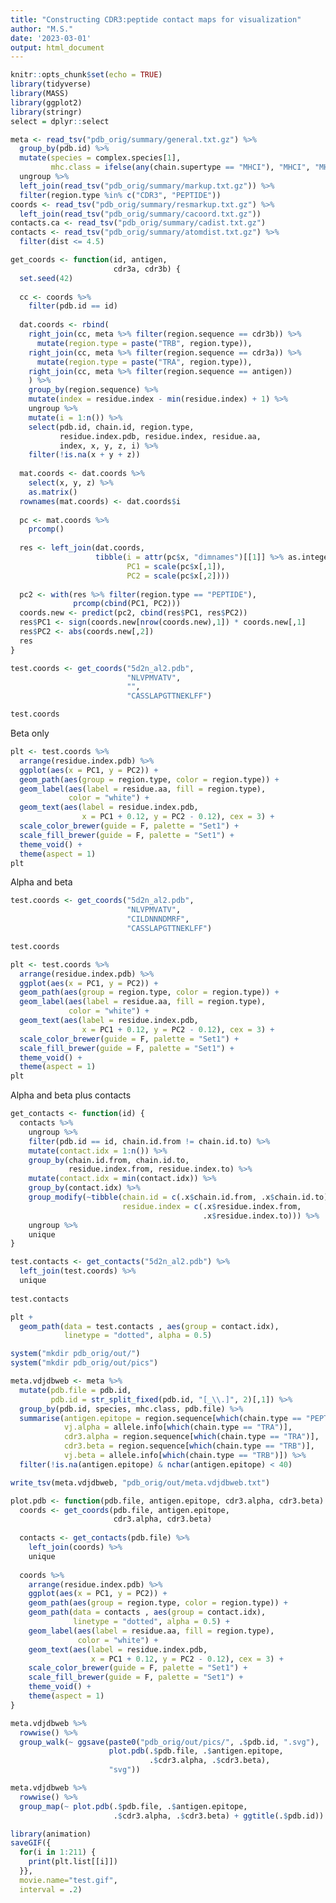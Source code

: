 ```yaml
---
title: "Constructing CDR3:peptide contact maps for visualization"
author: "M.S."
date: '2023-03-01'
output: html_document
---
```


```r
knitr::opts_chunk$set(echo = TRUE)
library(tidyverse)
library(MASS)
library(ggplot2)
library(stringr)
select = dplyr::select
```

```r
meta <- read_tsv("pdb_orig/summary/general.txt.gz") %>%
  group_by(pdb.id) %>%
  mutate(species = complex.species[1], 
         mhc.class = ifelse(any(chain.supertype == "MHCI"), "MHCI", "MHCII")) %>%
  ungroup %>%
  left_join(read_tsv("pdb_orig/summary/markup.txt.gz")) %>%
  filter(region.type %in% c("CDR3", "PEPTIDE"))
coords <- read_tsv("pdb_orig/summary/resmarkup.txt.gz") %>%
  left_join(read_tsv("pdb_orig/summary/cacoord.txt.gz"))
contacts.ca <- read_tsv("pdb_orig/summary/cadist.txt.gz")
contacts <- read_tsv("pdb_orig/summary/atomdist.txt.gz") %>%
  filter(dist <= 4.5)
```

```r
get_coords <- function(id, antigen,
                       cdr3a, cdr3b) {
  set.seed(42)
  
  cc <- coords %>%
    filter(pdb.id == id)
  
  dat.coords <- rbind(
    right_join(cc, meta %>% filter(region.sequence == cdr3b)) %>%
      mutate(region.type = paste("TRB", region.type)),
    right_join(cc, meta %>% filter(region.sequence == cdr3a)) %>%
      mutate(region.type = paste("TRA", region.type)),
    right_join(cc, meta %>% filter(region.sequence == antigen))
    ) %>%
    group_by(region.sequence) %>%
    mutate(index = residue.index - min(residue.index) + 1) %>%
    ungroup %>%
    mutate(i = 1:n()) %>%
    select(pdb.id, chain.id, region.type, 
           residue.index.pdb, residue.index, residue.aa, 
           index, x, y, z, i) %>%
    filter(!is.na(x + y + z))
  
  mat.coords <- dat.coords %>%
    select(x, y, z) %>%
    as.matrix()
  rownames(mat.coords) <- dat.coords$i
  
  pc <- mat.coords %>%
    prcomp()
  
  res <- left_join(dat.coords,
                   tibble(i = attr(pc$x, "dimnames")[[1]] %>% as.integer,
                          PC1 = scale(pc$x[,1]), 
                          PC2 = scale(pc$x[,2])))
  
  pc2 <- with(res %>% filter(region.type == "PEPTIDE"),
              prcomp(cbind(PC1, PC2)))
  coords.new <- predict(pc2, cbind(res$PC1, res$PC2))
  res$PC1 <- sign(coords.new[nrow(coords.new),1]) * coords.new[,1]
  res$PC2 <- abs(coords.new[,2])
  res
}

test.coords <- get_coords("5d2n_al2.pdb",
                          "NLVPMVATV",
                          "",
                          "CASSLAPGTTNEKLFF")

test.coords
```

Beta only

```r
plt <- test.coords %>%
  arrange(residue.index.pdb) %>%
  ggplot(aes(x = PC1, y = PC2)) +
  geom_path(aes(group = region.type, color = region.type)) +
  geom_label(aes(label = residue.aa, fill = region.type),
             color = "white") +
  geom_text(aes(label = residue.index.pdb,
                x = PC1 + 0.12, y = PC2 - 0.12), cex = 3) +
  scale_color_brewer(guide = F, palette = "Set1") +
  scale_fill_brewer(guide = F, palette = "Set1") +
  theme_void() +
  theme(aspect = 1)
plt
```

Alpha and beta

```r
test.coords <- get_coords("5d2n_al2.pdb",
                          "NLVPMVATV",
                          "CILDNNNDMRF",
                          "CASSLAPGTTNEKLFF")

test.coords

plt <- test.coords %>%
  arrange(residue.index.pdb) %>%
  ggplot(aes(x = PC1, y = PC2)) +
  geom_path(aes(group = region.type, color = region.type)) +
  geom_label(aes(label = residue.aa, fill = region.type),
             color = "white") +
  geom_text(aes(label = residue.index.pdb,
                x = PC1 + 0.12, y = PC2 - 0.12), cex = 3) +
  scale_color_brewer(guide = F, palette = "Set1") +
  scale_fill_brewer(guide = F, palette = "Set1") +
  theme_void() +
  theme(aspect = 1)
plt
```

Alpha and beta plus contacts

```r
get_contacts <- function(id) {
  contacts %>%
    ungroup %>%
    filter(pdb.id == id, chain.id.from != chain.id.to) %>%
    mutate(contact.idx = 1:n()) %>%
    group_by(chain.id.from, chain.id.to,
             residue.index.from, residue.index.to) %>%
    mutate(contact.idx = min(contact.idx)) %>%
    group_by(contact.idx) %>%
    group_modify(~tibble(chain.id = c(.x$chain.id.from, .x$chain.id.to),
                         residue.index = c(.x$residue.index.from, 
                                           .x$residue.index.to))) %>%
    ungroup %>%
    unique
}

test.contacts <- get_contacts("5d2n_al2.pdb") %>% 
  left_join(test.coords) %>%
  unique
  
test.contacts

plt +
  geom_path(data = test.contacts , aes(group = contact.idx),
            linetype = "dotted", alpha = 0.5)
```

```r
system("mkdir pdb_orig/out/")
system("mkdir pdb_orig/out/pics")
```

```r
meta.vdjdbweb <- meta %>%
  mutate(pdb.file = pdb.id,
         pdb.id = str_split_fixed(pdb.id, "[_\\.]", 2)[,1]) %>%
  group_by(pdb.id, species, mhc.class, pdb.file) %>%
  summarise(antigen.epitope = region.sequence[which(chain.type == "PEPTIDE")],
            vj.alpha = allele.info[which(chain.type == "TRA")],
            cdr3.alpha = region.sequence[which(chain.type == "TRA")],
            cdr3.beta = region.sequence[which(chain.type == "TRB")],
            vj.beta = allele.info[which(chain.type == "TRB")]) %>%
  filter(!is.na(antigen.epitope) & nchar(antigen.epitope) < 40)

write_tsv(meta.vdjdbweb, "pdb_orig/out/meta.vdjdbweb.txt")
```

```r
plot.pdb <- function(pdb.file, antigen.epitope, cdr3.alpha, cdr3.beta) {
  coords <- get_coords(pdb.file, antigen.epitope, 
                       cdr3.alpha, cdr3.beta) 
  
  contacts <- get_contacts(pdb.file) %>% 
    left_join(coords) %>%
    unique
  
  coords %>%
    arrange(residue.index.pdb) %>%
    ggplot(aes(x = PC1, y = PC2)) +
    geom_path(aes(group = region.type, color = region.type)) +
    geom_path(data = contacts , aes(group = contact.idx),
              linetype = "dotted", alpha = 0.5) +
    geom_label(aes(label = residue.aa, fill = region.type),
               color = "white") +
    geom_text(aes(label = residue.index.pdb,
                  x = PC1 + 0.12, y = PC2 - 0.12), cex = 3) +
    scale_color_brewer(guide = F, palette = "Set1") +
    scale_fill_brewer(guide = F, palette = "Set1") +
    theme_void() +
    theme(aspect = 1)
}

meta.vdjdbweb %>%
  rowwise() %>%
  group_walk(~ ggsave(paste0("pdb_orig/out/pics/", .$pdb.id, ".svg"),
                      plot.pdb(.$pdb.file, .$antigen.epitope,
                               .$cdr3.alpha, .$cdr3.beta), 
                      "svg"))
```

```r
meta.vdjdbweb %>%
  rowwise() %>%
  group_map(~ plot.pdb(.$pdb.file, .$antigen.epitope,
                       .$cdr3.alpha, .$cdr3.beta) + ggtitle(.$pdb.id)) -> plt.list
```

```r
library(animation)
saveGIF({
  for(i in 1:211) {
    print(plt.list[[i]])
  }}, 
  movie.name="test.gif",
  interval = .2)
```

```r
```
